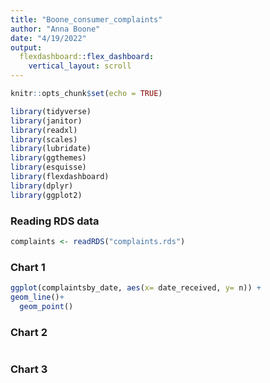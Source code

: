 ```yaml
---
title: "Boone_consumer_complaints"
author: "Anna Boone"
date: "4/19/2022"
output: 
  flexdashboard::flex_dashboard:
    vertical_layout: scroll
---
```


```r
knitr::opts_chunk$set(echo = TRUE)
```

```r
library(tidyverse)
library(janitor)
library(readxl)
library(scales)
library(lubridate)
library(ggthemes)
library(esquisse)
library(flexdashboard)
library(dplyr)
library(ggplot2)
```

### Reading RDS data

```r
complaints <- readRDS("complaints.rds")
```

### Chart 1
    
```r

ggplot(complaintsby_date, aes(x= date_received, y= n)) +
geom_line()+
  geom_point()

```
    
### Chart 2

```r

```

### Chart 3

```r

```
